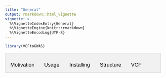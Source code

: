 ```yaml
---
title: "General"
output: rmarkdown::html_vignette
vignette: >
  %\VignetteIndexEntry{General}
  %\VignetteEngine{knitr::rmarkdown}
  %\VignetteEncoding{UTF-8}
---
```


```r
library(VCFtoGWAS)
```
<head>
<meta name="viewport" content="width=device-width, initial-scale=1">
<style>
body {font-family: Arial;}

/* Style the tab */
.tab {
  overflow: hidden;
  border: 1px solid #ccc;
  background-color: #f1f1f1;
}

/* Style the buttons inside the tab */
.tab button {
  background-color: inherit;
  float: left;
  border: none;
  outline: none;
  cursor: pointer;
  padding: 14px 16px;
  transition: 0.3s;
  font-size: 17px;
}

/* Change background color of buttons on hover */
.tab button:hover {
  background-color: #ddd;
}

/* Create an active/current tablink class */
.tab button.active {
  background-color: #ccc;
}

/* Style the tab content */
.tabcontent {
  display: none;
  padding: 6px 12px;
  -webkit-animation: fadeEffect 1s;
  animation: fadeEffect 1s;
}


@-webkit-keyframes fadeEffect {
  from {opacity: 0;}
  to {opacity: 1;}
}

@keyframes fadeEffect {
  from {opacity: 0;}
  to {opacity: 1;}
}
</style>
</head>

<body>
<div class="tab">
  <button class="tablinks" onclick="openCity(event, 'Motivation')">Motivation</button>
  <button class="tablinks" onclick="openCity(event, 'Usage')">Usage</button>
  <button class="tablinks" onclick="openCity(event, 'Installing the package')">Installing</button>
  <button class="tablinks" onclick="openCity(event, 'Output structure')">Structure</button>
  <button class="tablinks" onclick="openCity(event, 'VCF info')">VCF</button>
</div>

<!-- ### Motivation -->
<div id="Motivation" class="tabcontent">
<h3>Motivation</h3>
#### *GWAS*

The aim of Genome‐wide association studies (GWAS) is to identify single nucleotide polymorphisms (SNPs) of which the allele frequencies vary systematically as a function of phenotypic trait values.

Identification of trait‐associated SNPs may subsequently reveal new insights into the biological mechanisms underlying these phenotypes.

The main package used here for GWAS is "[statgenGWAS](https://cran.r-project.org/web/packages/statgenGWAS/vignettes/GWAS.html)"

#### *VCF*

VCF files are big genetic files and working with them might be complicated.

The main package used here for loading the vcf file is "[vcfR](https://cran.r-project.org/web/packages/vcfR/vignettes/)"

</div>


<!-- ### Usage -->
<div id="Usage" class="tabcontent">
<h3>Usage</h3>
If a server with stronger computation is available, it is required to run most of the functions on it (especially chapter 1).\
For now, the R markdown files that show how to use the package step by step (chapter 1 and chapter 2) aren't publicly available. You can send an email [the maintainer]() of the package

[For Weizmann institute users: The package is recommended to be executed on the WEXAC R server. All the required packages are installed on R 4.1.1 so this is recommended. As for plotting, there are some issues with the WEXAC server so save the files and run the plots and pdf creations from your computer (unless you know how to save it)]{style="font-size: 10pt"}

</div>


<!-- ### Installing the package -->
<div id="Installing the package" class="tabcontent">
<h3>Installing the package</h3>
If a server with stronger computation is available, it is required to run most of the functions on it (especially chapter 1).\
For now, the R markdown files that show how to use the package step by step (chapter 1 and chapter 2) aren't publicly available. You can send an email [the maintainer]() of the package

[For Weizmann institute users: The package is recommended to be executed on the WEXAC R server. All the required packages are installed on R 4.1.1 so this is recommended. As for plotting, there are some issues with the WEXAC server so save the files and run the plots and pdf creations from your computer (unless you know how to save it)]{style="font-size: 10pt"}

```r
if(!require("devtools")){install.packages("devtools")}

devtools::install_github("TomerAntman/VCFtoGWAS") 
```
</div>



<!-- ### Output structure -->
<div id="Output structure" class="tabcontent">
<h3>Output structure</h3>

```r
show_suggested_data_structure()
```
</div>

<!-- ### VCF info -->
<div id="VCF info" class="tabcontent">
<h3>VCF info</h3>
VCF (Variant Call Format) is a text file format (most likely stored in a compressed manner). It contains meta-information lines, a header line, and then data lines each containing information about a position in the genome. The format also has the ability to contain genotype information on samples for each position. For more info, I suggest reading the [VCF File-format specifications](https://samtools.github.io/hts-specs/VCFv4.2.pdf) by samtools or [Reading VCF data](https://grunwaldlab.github.io/Population_Genetics_in_R/reading_vcf.html) by BJ Knaus, JF Tabima and NJ Grünwald.

The cartoon below also demonstrates the division of a VCF file into 3 sections:

1. Meta information (@meta): containing information about the file, its creation, as well as information needed to interpert abbreviations used elsewhere in the file.
2. Fixed information (@fix): containing information for each variant (SNP or INDEL).
3. Genotype information (@gt): containing information about each variant for each sample (such as "strain" or "individual")

<center>

![VCF Cartoon](https://grunwaldlab.github.io/Population_Genetics_in_R/reading_vcf_files/figure-html/unnamed-chunk-1-1.png)
</center>

A demonstration of how the results appear in the code (as the VCF is loaded using the vcfR package)

![VCF Cartoon](https://github.com/TomerAntman/VCFtoGWAS/tree/main/man/figures/VCF_demo1.png)
</center>


</div>
</body>
